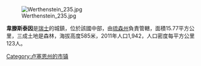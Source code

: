 [[Image:Werthenstein_235.jpg|right]]

'''韋滕斯泰因'''是[[瑞士|瑞士]]的城鎮，位於該國中部，由[[琉森州|琉森州]]負責管轄，面積15.77平方公里，三成土地是森林，海拔高度585米，2011年人口1,942，人口密度每平方公里123人。

{{Switzerland-geo-stub}}
[[Category:卢塞恩州的市镇|Category:卢塞恩州的市镇]]